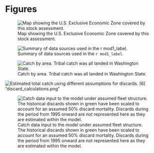 

<!-- ====================================================================== -->
<!-- **************************             ******************************* --> 
<!-- **************************BEGIN FIGURES******************************* --> 
<!-- **************************             ******************************* -->
<!-- ====================================================================== -->
\FloatBarrier

\newpage


# Figures

<!-- ====================================================================== --> 
<!-- *********************INTRODUCTION FIGURES***************************** --> 
<!-- ====================================================================== --> 

![Map showing the U.S. Exclusive Economic Zone covered by this stock assessment. \label{fig:boundary_map}](Figures/assess_region_map.png)





<!-- ********************************************************************** --> 
<!-- *************************Data FIGURES********************************* --> 
<!-- ********************************************************************** -->

![Summary of data sources used in the `r mod1_label`. \label{fig:data_plot}](r4ss/plots_mod1/data_plot.png)

![Catch by area. Tribal catch was all landed in Washington State. \label{fig:catch_by_state}](Figures/catch_by_source.png)

![Estimated total catch using different assumptions for discards. \label{fig:discard_calculations}](Figures/discard_calculations.png)
[6] "discard_calculations.png"                

![Catch data input to the model under assumed fleet structure. The historical discards shown in green have been scaled to account for an assumed 50% discard mortality. Discards during the period from 1995 onward are not represented here as they are estimated within the model. \label{fig:catch_input_plot}](r4ss/plots_mod1/catch2 landings stacked.png)




\FloatBarrier

<!-- ********************************************************************** -->
<!-- ****************Fleet xx Index FIGURES************************* -->
<!-- ********************************************************************** --> 



\FloatBarrier


\FloatBarrier
<!-- ********************************************************************** -->
<!-- ***************Fleet xx index FIGURES*********************--> 
<!-- ********************************************************************** -->


\FloatBarrier


\FloatBarrier

<!-- ********************************************************************** -->
<!-- ***************Fleet xx index FIGURES********************--> 
<!-- ********************************************************************** -->





\FloatBarrier

<!-- ********************************************************************** -->
<!-- *************Recreational onboard observer FIGURES******************** --> 
<!-- ********************************************************************** -->







\FloatBarrier


